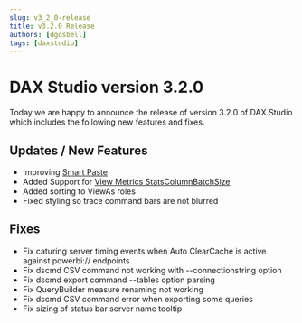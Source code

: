 ```yaml
---
slug: v3_2_0-release
title: v3.2.0 Release
authors: [dgosbell]
tags: [daxstudio]
---
```


# DAX Studio version 3.2.0

Today we are happy to announce the release of version 3.2.0 of DAX Studio which includes the following new features and fixes.

## Updates / New Features
* Improving [Smart Paste](https://daxstudio.org/docs/features/smart-paste/)
* <Issue id="1288" /> Added Support for [View Metrics StatsColumnBatchSize](https://daxstudio.org/docs/features/model-metrics/#metric-options-dialog)
* Added sorting to ViewAs roles
* Fixed styling so trace command bars are not blurred

## Fixes
* Fix caturing server timing events when Auto ClearCache is active against powerbi:// endpoints
* Fix <Issue id="1284"/> dscmd CSV command not working with --connectionstring option
* Fix <Issue id="1283"/> dscmd export command --tables option parsing
* Fix <Issue id="1282"/> QueryBuilder measure renaming not working
* Fix <Issue id="1289"/> dscmd CSV command error when exporting some queries
* Fix sizing of status bar server name tooltip 